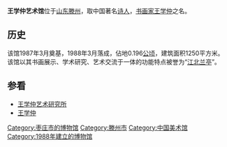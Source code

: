 '''王学仲艺术馆'''位于[[山东|山东]][[滕州|滕州]]，取中国著名[[诗人|诗人]]，[[书画家|书画家]][[王学仲|王学仲]]之名。

==历史==
该馆1987年3月奠基，1988年3月落成，佔地0.196[[公顷|公顷]]，建筑面积1250平方米。该馆以其书画展示、学术研究、艺术交流于一体的功能特点被誉为“[[江北兰亭|江北兰亭]]”。

==参看==
*[[王学仲艺术研究所|王学仲艺术研究所]]
*[[王学仲|王学仲]]

[[Category:枣庄市的博物馆|Category:枣庄市的博物馆]]
[[Category:滕州市|Category:滕州市]]
[[Category:中国美术馆|Category:中国美术馆]]
[[Category:1988年建立的博物馆|Category:1988年建立的博物馆]]